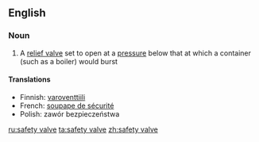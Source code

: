 ==English==

===Noun===
{{wikipedia}}
{{en-noun|sg=[[safety]] [[valve]]}}

# A [[relief valve]] set to open at a [[pressure]] below that at which a container (such as a boiler) would burst

====Translations====
*Finnish: [[varoventtiili]]
*French: [[soupape de sécurité]]
*Polish: zawór bezpieczeństwa {{m}}

[[ru:safety valve]]
[[ta:safety valve]]
[[zh:safety valve]]
